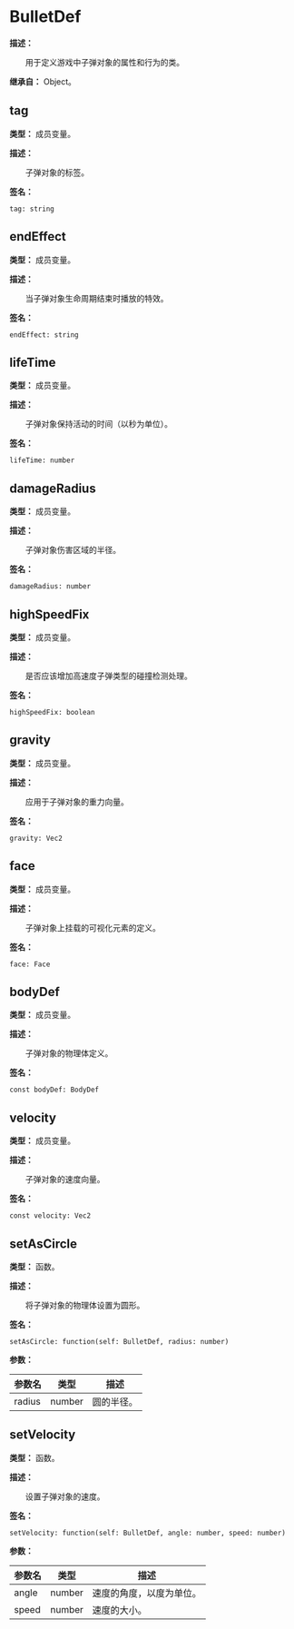 
# BulletDef

**描述：**

&emsp;&emsp;用于定义游戏中子弹对象的属性和行为的类。

**继承自：** Object。

## tag

**类型：** 成员变量。

**描述：**

&emsp;&emsp;子弹对象的标签。

**签名：**
```tl
tag: string
```

## endEffect

**类型：** 成员变量。

**描述：**

&emsp;&emsp;当子弹对象生命周期结束时播放的特效。

**签名：**
```tl
endEffect: string
```

## lifeTime

**类型：** 成员变量。

**描述：**

&emsp;&emsp;子弹对象保持活动的时间（以秒为单位）。

**签名：**
```tl
lifeTime: number
```

## damageRadius

**类型：** 成员变量。

**描述：**

&emsp;&emsp;子弹对象伤害区域的半径。

**签名：**
```tl
damageRadius: number
```

## highSpeedFix

**类型：** 成员变量。

**描述：**

&emsp;&emsp;是否应该增加高速度子弹类型的碰撞检测处理。

**签名：**
```tl
highSpeedFix: boolean
```

## gravity

**类型：** 成员变量。

**描述：**

&emsp;&emsp;应用于子弹对象的重力向量。

**签名：**
```tl
gravity: Vec2
```

## face

**类型：** 成员变量。

**描述：**

&emsp;&emsp;子弹对象上挂载的可视化元素的定义。

**签名：**
```tl
face: Face
```

## bodyDef

**类型：** 成员变量。

**描述：**

&emsp;&emsp;子弹对象的物理体定义。

**签名：**
```tl
const bodyDef: BodyDef
```

## velocity

**类型：** 成员变量。

**描述：**

&emsp;&emsp;子弹对象的速度向量。

**签名：**
```tl
const velocity: Vec2
```

## setAsCircle

**类型：** 函数。

**描述：**

&emsp;&emsp;将子弹对象的物理体设置为圆形。

**签名：**
```tl
setAsCircle: function(self: BulletDef, radius: number)
```

**参数：**

| 参数名 | 类型 | 描述 |
| --- | --- | --- |
| radius | number | 圆的半径。 |

## setVelocity

**类型：** 函数。

**描述：**

&emsp;&emsp;设置子弹对象的速度。

**签名：**
```tl
setVelocity: function(self: BulletDef, angle: number, speed: number)
```

**参数：**

| 参数名 | 类型 | 描述 |
| --- | --- | --- |
| angle | number | 速度的角度，以度为单位。 |
| speed | number | 速度的大小。 |